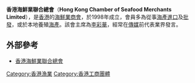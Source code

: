 '''香港海鮮業聯合總會'''（'''Hong Kong Chamber of Seafood Merchants Limited'''），是[[香港|香港]]的[[香港漁業|海鮮業]][[商會|商會]]，於1998年成立，會員多為從事[[海產|海產]][[進口|進口]]及[[批發|批發]]，或於本地養殖[[海產|海產]]。該會主席為[[李彩華_(商人)|李彩華]]，經常在[[傳媒|傳媒]]前代表業界發言。

==外部參考==
* [https://web.archive.org/web/20090823043004/http://seafood.org.hk/indexc.htm 香港海鮮業聯合總會]

{{HK-company-stub}}

[[Category:香港漁業|Category:香港漁業]]
[[Category:香港工商團體|Category:香港工商團體]]
